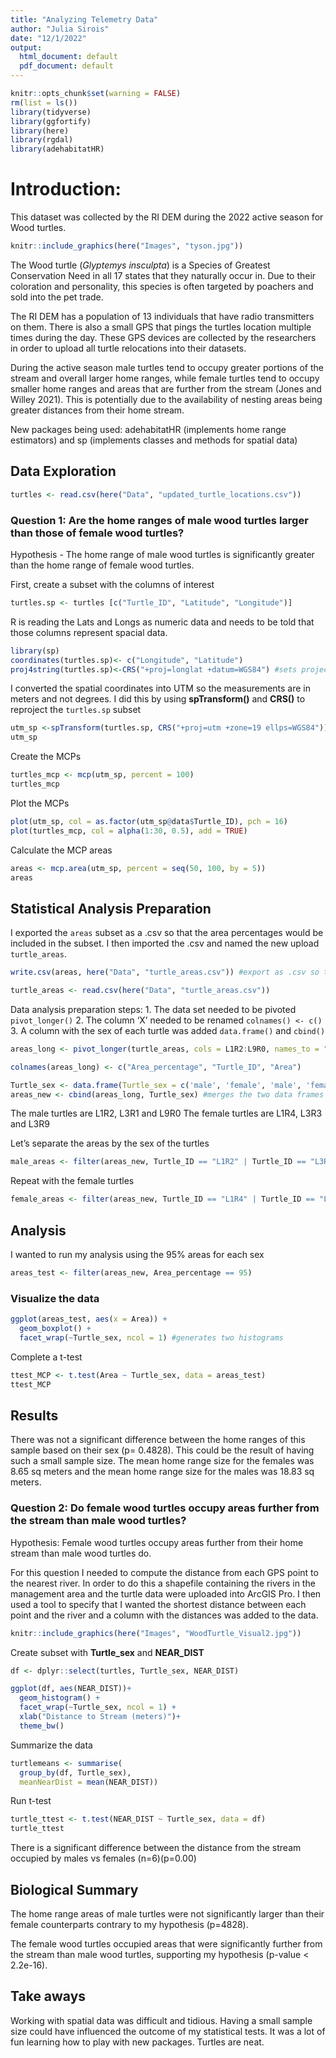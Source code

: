 ```yaml
---
title: "Analyzing Telemetry Data"
author: "Julia Sirois"
date: "12/1/2022"
output:
  html_document: default
  pdf_document: default
---
```


```r
knitr::opts_chunk$set(warning = FALSE)
rm(list = ls())
library(tidyverse)
library(ggfortify)
library(here)
library(rgdal)
library(adehabitatHR)
```


# Introduction: 

This dataset was collected by the RI DEM during the 2022 active season for Wood turtles.

```r
knitr::include_graphics(here("Images", "tyson.jpg"))
```

The Wood turtle (*Glyptemys insculpta*) is a Species of Greatest Conservation Need in all 17 states that they naturally occur in. Due to their coloration and personality, this species is often targeted by poachers and sold into the pet trade. 

The RI DEM has a population of 13 individuals that have radio transmitters on them. There is also a small GPS that pings the turtles location multiple times during the day. These GPS devices are collected by the researchers in order to upload all turtle relocations into their datasets. 

During the active season male turtles tend to occupy greater portions of the stream and overall larger home ranges, while female turtles tend to occupy smaller home ranges and areas that are further from the stream (Jones and Willey 2021). This is potentially due to the availability of nesting areas being greater distances from their home stream.  

New packages being used:
adehabitatHR (implements home range estimators) and sp (implements classes and methods for spatial data)

## Data Exploration
```r
turtles <- read.csv(here("Data", "updated_turtle_locations.csv"))
```

### Question 1: Are the home ranges of male wood turtles larger than those of female wood turtles?

Hypothesis - The home range of male wood turtles is significantly greater than the home range of female wood turtles.

First, create a subset with the columns of interest
```r
turtles.sp <- turtles [c("Turtle_ID", "Latitude", "Longitude")] 
```

R is reading the Lats and Longs as numeric data and needs to be told that those columns represent spacial data.
```r
library(sp)
coordinates(turtles.sp)<- c("Longitude", "Latitude")
proj4string(turtles.sp)<-CRS("+proj=longlat +datum=WGS84") #sets projection
```

I converted the spatial coordinates into UTM so the measurements are in meters and not degrees. I did this by using **spTransform()** and **CRS()** to reproject the `turtles.sp` subset 
```r
utm_sp <-spTransform(turtles.sp, CRS("+proj=utm +zone=19 ellps=WGS84")) #reprojects to UTM
utm_sp
```


Create the MCPs
```r
turtles_mcp <- mcp(utm_sp, percent = 100)
turtles_mcp 
```

Plot the MCPs
```r
plot(utm_sp, col = as.factor(utm_sp@data$Turtle_ID), pch = 16)
plot(turtles_mcp, col = alpha(1:30, 0.5), add = TRUE)
```

Calculate the MCP areas
```r
areas <- mcp.area(utm_sp, percent = seq(50, 100, by = 5))
areas
```

## Statistical Analysis Preparation 
I exported the `areas` subset as a .csv so that the area percentages would be included in the subset. I then imported the .csv and named the new upload `turtle_areas`. 
```r
write.csv(areas, here("Data", "turtle_areas.csv")) #export as .csv so that the area percentage column becomes integrated into the dataset
```


```r
turtle_areas <- read.csv(here("Data", "turtle_areas.csv"))
```

Data analysis preparation steps:
1. The data set needed to be pivoted `pivot_longer()`
2. The column 'X' needed to be renamed `colnames() <- c()`
3. A column with the sex of each turtle was added `data.frame()` and `cbind()`

```r
areas_long <- pivot_longer(turtle_areas, cols = L1R2:L9R0, names_to = "Turtle_ID", values_to = "Area") #pivots the data
```

 
```r
colnames(areas_long) <- c("Area_percentage", "Turtle_ID", "Area")
```


```r
Turtle_sex <- data.frame(Turtle_sex = c('male', 'female', 'male', 'female', 'female', 'male')) #creates df with the column I'd like to add
areas_new <- cbind(areas_long, Turtle_sex) #merges the two data frames
```

The male turtles are L1R2, L3R1 and L9R0
The female turtles are L1R4, L3R3 and L3R9

Let's separate the areas by the sex of the turtles
```r
male_areas <- filter(areas_new, Turtle_ID == "L1R2" | Turtle_ID == "L3R1"| Turtle_ID == "L9R0")
```

Repeat with the female turtles

```r
female_areas <- filter(areas_new, Turtle_ID == "L1R4" | Turtle_ID == "L3R3"| Turtle_ID == "L3R9")
```


## Analysis

I wanted to run my analysis using the 95% areas for each sex
```r
areas_test <- filter(areas_new, Area_percentage == 95)
```

### Visualize the data

```r
ggplot(areas_test, aes(x = Area)) +
  geom_boxplot() +
  facet_wrap(~Turtle_sex, ncol = 1) #generates two histograms
```

Complete a t-test
```r
ttest_MCP <- t.test(Area ~ Turtle_sex, data = areas_test)
ttest_MCP
```
## Results
There was not a significant difference between the home ranges of this sample based on their sex (p= 0.4828). This could be the result of having such a small sample size.
The mean home range size for the females was 8.65 sq meters and the mean home range size for the males was 18.83 sq meters.


### Question 2: Do female wood turtles occupy areas further from the stream than male wood turtles?
Hypothesis: Female wood turtles occupy areas further from their home stream than male wood turtles do.

For this question I needed to compute the distance from each GPS point to the nearest river. In order to do this a shapefile containing the rivers in the management area and the turtle data were uploaded into ArcGIS Pro. I then used a tool to specify that I wanted the shortest distance between each point and the river and a column with the distances was added to the data. 

```r
knitr::include_graphics(here("Images", "WoodTurtle_Visual2.jpg"))

```

Create subset with **Turtle_sex** and **NEAR_DIST**
```r
df <- dplyr::select(turtles, Turtle_sex, NEAR_DIST)
```

```r
ggplot(df, aes(NEAR_DIST))+
  geom_histogram() +
  facet_wrap(~Turtle_sex, ncol = 1) +
  xlab("Distance to Stream (meters)")+
  theme_bw()
```

Summarize the data
```r
turtlemeans <- summarise(
  group_by(df, Turtle_sex),
  meanNearDist = mean(NEAR_DIST))
```

Run t-test
```r
turtle_ttest <- t.test(NEAR_DIST ~ Turtle_sex, data = df)
turtle_ttest
```
There is a significant difference between the distance from the stream occupied by males vs females (n=6)(p=0.00)

## Biological Summary

The home range areas of male turtles were not significantly larger than their female counterparts contrary to my hypothesis (p=4828). 

The female wood turtles occupied areas that were significantly further from the stream than male wood turtles, supporting my hypothesis (p-value < 2.2e-16). 


## Take aways

Working with spatial data was difficult and tidious.
Having a small sample size could have influenced the outcome of my statistical tests.
It was a lot of fun learning how to play with new packages.
Turtles are neat.
